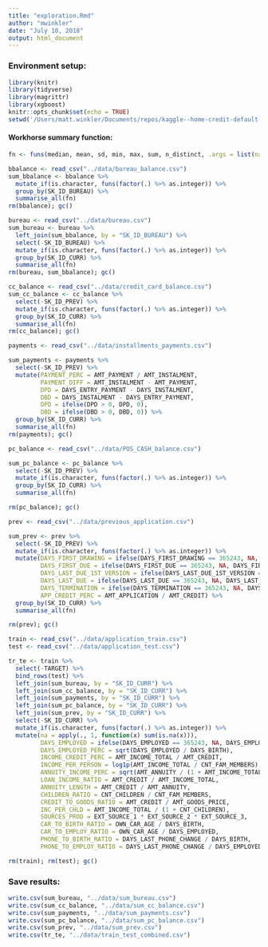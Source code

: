 ```yaml
---
title: "exploration.Rmd"
author: "mwinkler"
date: "July 10, 2018"
output: html_document
---
```


### Environment setup:

```r
library(knitr)
library(tidyverse)
library(magrittr)
library(xgboost)
knitr::opts_chunk$set(echo = TRUE)
setwd('/Users/matt.winkler/Documents/repos/kaggle--home-credit-default-risk/src')
```


#### Workhorse summary function:

```r
fn <- funs(median, mean, sd, min, max, sum, n_distinct, .args = list(na.rm = TRUE))
```


```r
bbalance <- read_csv("../data/bureau_balance.csv")
sum_bbalance <- bbalance %>%
  mutate_if(is.character, funs(factor(.) %>% as.integer)) %>% 
  group_by(SK_ID_BUREAU) %>% 
  summarise_all(fn) 
rm(bbalance); gc()
```


```r
bureau <- read_csv("../data/bureau.csv")
sum_bureau <- bureau %>% 
  left_join(sum_bbalance, by = "SK_ID_BUREAU") %>% 
  select(-SK_ID_BUREAU) %>% 
  mutate_if(is.character, funs(factor(.) %>% as.integer)) %>% 
  group_by(SK_ID_CURR) %>% 
  summarise_all(fn)
rm(bureau, sum_bbalance); gc()
```


```r
cc_balance <- read_csv("../data/credit_card_balance.csv")
sum_cc_balance <- cc_balance %>% 
  select(-SK_ID_PREV) %>% 
  mutate_if(is.character, funs(factor(.) %>% as.integer)) %>% 
  group_by(SK_ID_CURR) %>% 
  summarise_all(fn)
rm(cc_balance); gc()
```

```r

payments <- read_csv("../data/installments_payments.csv") 

sum_payments <- payments %>% 
  select(-SK_ID_PREV) %>% 
  mutate(PAYMENT_PERC = AMT_PAYMENT / AMT_INSTALMENT,
         PAYMENT_DIFF = AMT_INSTALMENT - AMT_PAYMENT,
         DPD = DAYS_ENTRY_PAYMENT - DAYS_INSTALMENT,
         DBD = DAYS_INSTALMENT - DAYS_ENTRY_PAYMENT,
         DPD = ifelse(DPD > 0, DPD, 0),
         DBD = ifelse(DBD > 0, DBD, 0)) %>% 
  group_by(SK_ID_CURR) %>% 
  summarise_all(fn) 
rm(payments); gc()
```


```r
pc_balance <- read_csv("../data/POS_CASH_balance.csv")

sum_pc_balance <- pc_balance %>% 
  select(-SK_ID_PREV) %>% 
  mutate_if(is.character, funs(factor(.) %>% as.integer)) %>% 
  group_by(SK_ID_CURR) %>% 
  summarise_all(fn)

rm(pc_balance); gc()
```



```r
prev <- read_csv("../data/previous_application.csv")

sum_prev <- prev %>%
  select(-SK_ID_PREV) %>% 
  mutate_if(is.character, funs(factor(.) %>% as.integer)) %>% 
  mutate(DAYS_FIRST_DRAWING = ifelse(DAYS_FIRST_DRAWING == 365243, NA, DAYS_FIRST_DRAWING),
         DAYS_FIRST_DUE = ifelse(DAYS_FIRST_DUE == 365243, NA, DAYS_FIRST_DUE),
         DAYS_LAST_DUE_1ST_VERSION = ifelse(DAYS_LAST_DUE_1ST_VERSION == 365243, NA, DAYS_LAST_DUE_1ST_VERSION),
         DAYS_LAST_DUE = ifelse(DAYS_LAST_DUE == 365243, NA, DAYS_LAST_DUE),
         DAYS_TERMINATION = ifelse(DAYS_TERMINATION == 365243, NA, DAYS_TERMINATION),
         APP_CREDIT_PERC = AMT_APPLICATION / AMT_CREDIT) %>% 
  group_by(SK_ID_CURR) %>% 
  summarise_all(fn) 

rm(prev); gc()
```

```r
train <- read_csv("../data/application_train.csv")
test <- read_csv("../data/application_test.csv")

tr_te <- train %>% 
  select(-TARGET) %>% 
  bind_rows(test) %>%
  left_join(sum_bureau, by = "SK_ID_CURR") %>% 
  left_join(sum_cc_balance, by = "SK_ID_CURR") %>% 
  left_join(sum_payments, by = "SK_ID_CURR") %>% 
  left_join(sum_pc_balance, by = "SK_ID_CURR") %>% 
  left_join(sum_prev, by = "SK_ID_CURR") %>% 
  select(-SK_ID_CURR) %>% 
  mutate_if(is.character, funs(factor(.) %>% as.integer)) %>% 
  mutate(na = apply(., 1, function(x) sum(is.na(x))),
         DAYS_EMPLOYED = ifelse(DAYS_EMPLOYED == 365243, NA, DAYS_EMPLOYED),
         DAYS_EMPLOYED_PERC = sqrt(DAYS_EMPLOYED / DAYS_BIRTH),
         INCOME_CREDIT_PERC = AMT_INCOME_TOTAL / AMT_CREDIT,
         INCOME_PER_PERSON = log1p(AMT_INCOME_TOTAL / CNT_FAM_MEMBERS),
         ANNUITY_INCOME_PERC = sqrt(AMT_ANNUITY / (1 + AMT_INCOME_TOTAL)),
         LOAN_INCOME_RATIO = AMT_CREDIT / AMT_INCOME_TOTAL,
         ANNUITY_LENGTH = AMT_CREDIT / AMT_ANNUITY,
         CHILDREN_RATIO = CNT_CHILDREN / CNT_FAM_MEMBERS, 
         CREDIT_TO_GOODS_RATIO = AMT_CREDIT / AMT_GOODS_PRICE,
         INC_PER_CHLD = AMT_INCOME_TOTAL / (1 + CNT_CHILDREN),
         SOURCES_PROD = EXT_SOURCE_1 * EXT_SOURCE_2 * EXT_SOURCE_3,
         CAR_TO_BIRTH_RATIO = OWN_CAR_AGE / DAYS_BIRTH,
         CAR_TO_EMPLOY_RATIO = OWN_CAR_AGE / DAYS_EMPLOYED,
         PHONE_TO_BIRTH_RATIO = DAYS_LAST_PHONE_CHANGE / DAYS_BIRTH,
         PHONE_TO_EMPLOY_RATIO = DAYS_LAST_PHONE_CHANGE / DAYS_EMPLOYED)

rm(train); rm(test); gc()
```


### Save results:

```r

write.csv(sum_bureau, "../data/sum_bureau.csv")
write.csv(sum_cc_balance, "../data/sum_cc_balance.csv")
write.csv(sum_payments, "../data/sum_payments.csv")
write.csv(sum_pc_balance, "../data/sum_pc_balance.csv")
write.csv(sum_prev, "../data/sum_prev.csv")
write.csv(tr_te, "../data/train_test_combined.csv")
```


